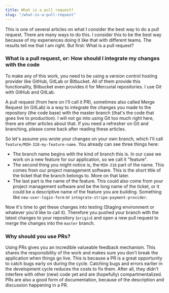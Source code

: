 ```yaml
---
title: What is a pull request?
slug: "/what-is-a-pull-request"
---
```


This is one of several articles on what I consider the best way to do a pull request. There are many ways to do this. I consider this to be the best way because of my experiences doing it like that with different teams. The results tell me that I am right. But first: What is a pull request?

### What is a pull request, or: How should I integrate my changes with the code

To make any of this work, you need to be using a version control hosting provider like GitHub, GitLab or Bitbucket. All of them provide this functionality, Bitbucket even provides it for Mercurial repositories. I use Git with GitHub and GitLab.

A pull request (from here on I'll call it PR), sometimes also called Merge Request (in GitLab) is a way to integrate the changes you made to the repository (the code base) with the master branch (that's the code that goes live to production). I will not go into using Git too much right here, there are other articles about that. If you need a refresher on Git and branching, please come back after reading these articles.

So let's assume you wrote your changes on your own branch, which I'll call `feature/MIH-318-my-feature-name`. You already can see three things here:

- The branch name begins with the kind of branch this is. In our case we work on a new feature for our application, so we call it "feature".
- The second thing you might notice is, the `MIH-318` part of the name. This comes from our project management software. This is the short title of the ticket that the branch belongs to. More on that later.
- The last part is the name of the feature. This could also come from your project management software and be the long name of the ticket, or it could be a descriptive name of the feature you are building. Something like `new-user-login-form` or `integrate-stripe-payment-provider`.

Now it's time to get these changes into testing (Staging environment or whatever you'd like to call it). Therefore you pushed your branch with the latest changes to your repository (`origin`) and open a new pull request to merge the changes into the `master` branch.

### Why should you use PRs?

Using PRs gives you an incredible valueable feedback mechanism. This shares the responsibility of the work and makes sure you don't break the application when things go live. This is because a PR is a great opportunity to catch bugs early on during the cycle. Catching bugs and errors earlier in the development cycle reduces the costs to fix them. After all, they didn't interfere with other (new) code yet and are (hopefully) compartmentalized.
PRs are also a good form of documentation, because of the description and discussion happening in a PR.
